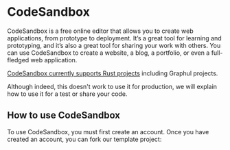 # CodeSandbox 


<HeaderBadgesWidget commaDelimitedContributors="Phosphorus" lastVerifiedDateString="February 11th, 2023" />

CodeSandbox is a free online editor that allows you to create web applications, from prototype to deployment. It’s a great tool for learning and prototyping, and it’s also a great tool for sharing your work with others. You can use CodeSandbox to create a website, a blog, a portfolio, or even a full-fledged web application.

[CodeSandbox currently supports Rust projects](https://codesandbox.io/blog/announcing-rust-support-in-codesandbox) including Graphul projects.

Although indeed, this doesn't work to use it for production, we will explain how to use it for a test or share your code.

## How to use CodeSandbox

To use CodeSandbox, you must first create an account. Once you have created an account, you can fork our template project:


<CardForDocumentation image={TemplateImage} alt="A image of the README" title="Graphul Template" description="A template to use for projects in CodeSandbox" link="https://codesandbox.io/p/sandbox/graphul-template-p9wm1y?file=%2FREADME.md" />
